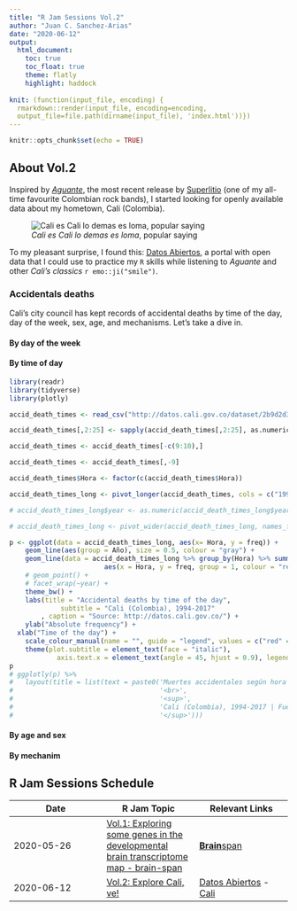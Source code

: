 ```yaml
---
title: "R Jam Sessions Vol.2"
author: "Juan C. Sanchez-Arias"
date: "2020-06-12"
output: 
  html_document:
    toc: true
    toc_float: true
    theme: flatly
    highlight: haddock
  
knit: (function(input_file, encoding) {
  rmarkdown::render(input_file, encoding=encoding, 
  output_file=file.path(dirname(input_file), 'index.html'))})
---
```


```r
knitr::opts_chunk$set(echo = TRUE)
```

## About Vol.2
Inspired by [*Aguante*](https://www.youtube.com/watch?v=XJNZ2Wc5IqQ), the most recent release by [Superlitio](https://en.wikipedia.org/wiki/Superlitio) (one of my all-time favourite Colombian rock bands), I started looking for openly available data about my hometown, Cali (Colombia).

![*Cali es Cali lo demas es loma*, popular saying](./img/cali.gif)

To my pleasant surprise, I found this: [Datos Abiertos](http://datos.cali.gov.co/), a portal with open data that I could use to practice my `R` skills while listening to *Aguante* and other *Cali's classics* `r emo::ji("smile")`. 

### Accidentals deaths {.tabset}
Cali's city council has kept records of accidental deaths by time of the day, day of the week, sex, age, and mechanisms. Let's take a dive in.

#### By day of the week

#### By time of day

```r

library(readr)
library(tidyverse)
library(plotly)

accid_death_times <- read_csv("http://datos.cali.gov.co/dataset/2b9d2d3d-5d62-4035-bd9f-bc2543039e2f/resource/a0f29617-a5a5-4642-9c0d-7886d42514f8/download/muertes_accidentales_seg_n_hora_de_ocurrencia__1994_-_2017.csv")

accid_death_times[,2:25] <- sapply(accid_death_times[,2:25], as.numeric)

accid_death_times <- accid_death_times[-c(9:10),]

accid_death_times <- accid_death_times[,-9]

accid_death_times$Hora <- factor(c(accid_death_times$Hora))

accid_death_times_long <- pivot_longer(accid_death_times, cols = c("1994":"2017"), names_to = "Año", values_to = "freq")

# accid_death_times_long$year <- as.numeric(accid_death_times_long$year)

# accid_death_times_long <- pivot_wider(accid_death_times_long, names_from = Hora, values_from = freq)

p <- ggplot(data = accid_death_times_long, aes(x= Hora, y = freq)) + 
	geom_line(aes(group = Año), size = 0.5, colour = "gray") +
	geom_line(data = accid_death_times_long %>% group_by(Hora) %>% summarise(freq = mean(freq)), 
						aes(x = Hora, y = freq, group = 1, colour = "red"), size =1) +
	# geom_point() +
	# facet_wrap(~year) +
	theme_bw() +
	labs(title = "Accidental deaths by time of the day",
			 subtitle = "Cali (Colombia), 1994-2017"
		, caption = "Source: http://datos.cali.gov.co/") +
	ylab("Absolute frequency") +
  xlab("Time of the day") +
	scale_colour_manual(name = "", guide = "legend", values = c("red" = "red"), labels = c("Media")) +
	theme(plot.subtitle = element_text(face = "italic"), 
			axis.text.x = element_text(angle = 45, hjust = 0.9), legend.position = "none")
p
# ggplotly(p) %>%
#   layout(title = list(text = paste0('Muertes accidentales según hora de ocurrencia',
#                                     '<br>',
#                                     '<sup>',
#                                     'Cali (Colombia), 1994-2017 | Fuente: http://datos.cali.gov.co/',
#                                     '</sup>')))
```

#### By age and sex

#### By mechanim

## R Jam Sessions Schedule
Date | R Jam Topic | Relevant Links
---| ---| ---|
2020-05-26 | [Vol.1: Exploring some genes in the developmental brain transcriptome map - brain-span](https://juansamdphd.github.io/rjam/vol_1) | [**Brain**span](http://www.brainspan.org/rnaseq/search/index.html)
2020-06-12 | [Vol.2: Explore Cali, ve!](https://juansamdphd.github.io/rjam/vol_2) | [Datos Abiertos](http://datos.cali.gov.co/) - [Cali](https://en.wikipedia.org/wiki/Cali)

